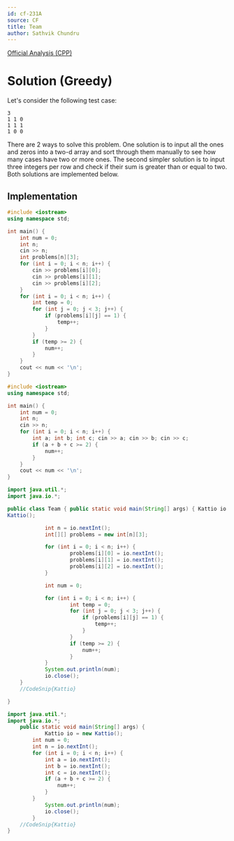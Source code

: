 ```yaml
---
id: cf-231A
source: CF
title: Team
author: Sathvik Chundru
---
```


[Official Analysis (CPP)](https://codeforces.com/blog/entry/5486)

# Solution (Greedy)

Let's consider the following test case:

```
3
1 1 0
1 1 1
1 0 0
```

There are 2 ways to solve this problem. One solution is to input all the ones
and zeros into a two-d array and sort through them manually to see how many
cases have two or more ones. The second simpler solution is to input three
integers per row and check if their sum is greater than or equal to two. Both
solutions are implemented below.

## Implementation

<LanguageSection>

<CPPSection>

```CPP
#include <iostream>
using namespace std;

int main() {
	int num = 0;
	int n;
	cin >> n;
	int problems[n][3];
	for (int i = 0; i < n; i++) {
		cin >> problems[i][0];
		cin >> problems[i][1];
		cin >> problems[i][2];
	}
	for (int i = 0; i < n; i++) {
		int temp = 0;
		for (int j = 0; j < 3; j++) {
			if (problems[i][j] == 1) {
				temp++;
			}
		}
		if (temp >= 2) {
			num++;
		}
	}
	cout << num << '\n';
}
```

</CPPSection>

<CPPSection>

```CPP
#include <iostream>
using namespace std;

int main() {
	int num = 0;
	int n;
	cin >> n;
	for (int i = 0; i < n; i++) {
		int a; int b; int c; cin >> a; cin >> b; cin >> c;
		if (a + b + c >= 2) {
			num++;
		}
	}
	cout << num << '\n';
}
```

</CPPSection>
	
<JavaSection>
	
```java
import java.util.*;
import java.io.*;

public class Team { public static void main(String[] args) { Kattio io = new
Kattio();

        	int n = io.nextInt();
        	int[][] problems = new int[n][3];

        	for (int i = 0; i < n; i++) {
            		problems[i][0] = io.nextInt();
            		problems[i][1] = io.nextInt();
            		problems[i][2] = io.nextInt();
        	}

        	int num = 0;

        	for (int i = 0; i < n; i++) {
            		int temp = 0;
            		for (int j = 0; j < 3; j++) {
                		if (problems[i][j] == 1) {
                   			temp++;
                		}
            		}
            		if (temp >= 2) {
                		num++;
            		}
        	}
     		System.out.println(num);
        	io.close();
    }
    //CodeSnip{Kattio}

}

````

</JavaSection>

<JavaSection>

```java
import java.util.*;
import java.io.*;
	public static void main(String[] args) {
        	Kattio io = new Kattio();
		int num = 0;
		int n = io.nextInt();
		for (int i = 0; i < n; i++) {
			int a = io.nextInt();
			int b = io.nextInt();
			int c = io.nextInt();
			if (a + b + c >= 2) {
				num++;
			}
		}
     		System.out.println(num);
        	io.close();
    	}
	//CodeSnip{Kattio}
}
````

</JavaSection>

</LanguageSection>
